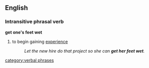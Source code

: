 ==English==

===Intransitive phrasal verb===
'''get one's feet wet'''
#{{idiom}} to begin gaining [[experience]]
#:''Let the new hire do that project so she can '''get her feet wet'''.''

[[category:verbal phrases]]